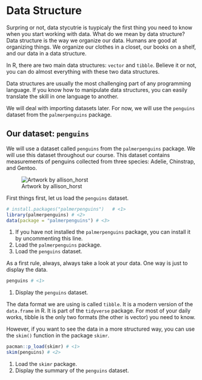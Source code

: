 # Data Structure

Surpring or not, data stycutrie is tuypicaly the first thing you need to know when you start working with data.
What do we mean by data structure? Data structure is the way we organize our data. Humans are good at organizing things. We organize our clothes in a closet, our books on a shelf, and our data in a data structure.


In R, there are two main data structures: `vector` and `tibble`. Believe it or not, you can do almost everything with these two data structures.

Data structures are usually the most challenging part of any programming language. If you know how to manipulate data structures, you can easily translate the skill in one language to another.

We will deal with importing datasets later. For now, we will use the `penguins` dataset from the `palmerpenguins` package.

## Our dataset: `penguins`
We will use a dataset called `penguins` from the `palmerpenguins` package. We will use this dataset throughout our course. This dataset contains measurements of penguins collected from three species: Adelie, Chinstrap, and Gentoo. 

![Artwork by allison_horst](img/penguins.png)


First things first, let us load the `penguins` dataset.
```r
# install.packages("palmerpenguins")   # <1>
library(palmerpenguins) # <2>
data(package = "palmerpenguins") # <3>
```
1. If you have not installed the `palmerpenguins` package, you can install it by uncommenting this line.
2. Load the `palmerpenguins` package.
3. Load the `penguins` dataset.

As a first rule, always, always take a look at your data. One way is just to display the data.
```r
penguins # <1>
``` 
1. Display the `penguins` dataset.

The data format we are using is called `tibble`. It is a modern version of the `data.frame` in R. It is part of the `tidyverse` package. For most of your daily works, tibble is the only two formats (the other is vector) you need to know.

However, if you want to see the data in a more structured way, you can use the `skim()` function in the package `skimr`.
```r
pacman::p_load(skimr) # <1>
skim(penguins) # <2>
```
1. Load the `skimr` package.
2. Display the summary of the `penguins` dataset.